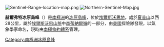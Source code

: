 [[Image:Sentinel-Range-location-map.png|thumb]]
[[Image:Northern-Sentinel-Map.jpg|thumb]]

{{coord|77|53|S|87|25|W|source:GNIS|display=title}}

'''赫爾弗特冰原島峰'''（{{lang-en|Helfert Nunatak}}）是[[南極洲|南極洲]]的[[冰原島峰|冰原島峰]]，位於[[埃爾斯沃思地|埃爾斯沃思地]]，處於[[夏普山|夏普山]]以西28公里，屬於[[埃爾斯沃思山脈|埃爾斯沃思山脈]]中[[森蒂納爾嶺|森蒂納爾嶺]]的一部分，由[[美國|美國]]探險隊發現，以氣象學家命名，現時由[[南極條約體系|南極條約體系]]管理。

{{DEFAULTSORT:Helfert Nunatak}}
[[Category:南極洲冰原島峰|Category:南極洲冰原島峰]]


{{EllsworthLand-geo-stub}}